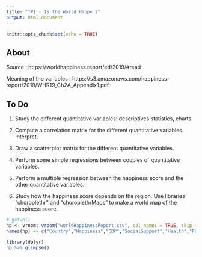 ```yaml
---
title: "TP1 - Is the World Happy ?"
output: html_document
---
```


```r
knitr::opts_chunk$set(echo = TRUE)
```

## About

Source : https://worldhappiness.report/ed/2019/#read

Meaning of the variables : https://s3.amazonaws.com/happiness-report/2019/WHR19_Ch2A_Appendix1.pdf

## To Do

1) Study the different quantitative variables:  descriptives statistics, charts.

2) Compute a correlation matrix for the different quantitative variables. Interpret.

3) Draw a scatterplot matrix for the different quantitative variables.

4) Perform some simple regressions between couples of quantitative variables.

5) Perform a multiple regression between the happiness score and the other quantitative variables.

6) Study how the happiness score depends on the region.
Use libraries "choroplethr" and "choroplethrMaps" to make a world map of the happiness score.

```r
# getwd()
hp <- vroom::vroom("worldHappinessReport.csv", col_names = TRUE, skip = 1)
names(hp) <- c("Country","Happiness","GDP","SocialSupport","Health","Freedom","Generosity","Corruption","PositiveAffect","NegativeAffect","ConfidenceInGovernment","Region")
```
```r
library(dplyr)
hp %>% glimpse()
```

